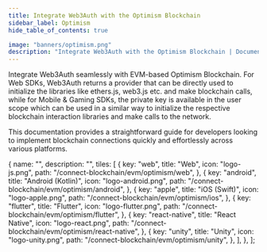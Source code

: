 ```yaml
---
title: Integrate Web3Auth with the Optimism Blockchain
sidebar_label: Optimism
hide_table_of_contents: true

image: "banners/optimism.png"
description: "Integrate Web3Auth with the Optimism Blockchain | Documentation - Web3Auth"
---
```



<SEO
  title="Integrate Web3Auth with the Optimism Blockchain"
  description="Integrate Web3Auth with the Optimism Blockchain | Documentation - Web3Auth"
  image="https://web3auth.io/docs/banners/optimism.png"
  slug="/connect-blockchain/evm/optimism"
/>

Integrate Web3Auth seamlessly with EVM-based Optimism Blockchain. For Web SDKs, Web3Auth returns a
provider that can be directly used to initialize the libraries like ethers.js, web3.js etc. and make
blockchain calls, while for Mobile & Gaming SDKs, the private key is available in the user scope
which can be used in a similar way to initialize the respective blockchain interaction libraries and
make calls to the network.

This documentation provides a straightforward guide for developers looking to implement blockchain
connections quickly and effortlessly across various platforms.

  {
    name: "",
    description: "",
    tiles: [
      {
        key: "web",
        title: "Web",
        icon: "logo-js.png",
        path: "/connect-blockchain/evm/optimism/web",
      },
      {
        key: "android",
        title: "Android (Kotlin)",
        icon: "logo-android.png",
        path: "/connect-blockchain/evm/optimism/android",
      },
      {
        key: "apple",
        title: "iOS (Swift)",
        icon: "logo-apple.png",
        path: "/connect-blockchain/evm/optimism/ios",
      },
      {
        key: "flutter",
        title: "Flutter",
        icon: "logo-flutter.png",
        path: "/connect-blockchain/evm/optimism/flutter",
      },
      {
        key: "react-native",
        title: "React Native",
        icon: "logo-react.png",
        path: "/connect-blockchain/evm/optimism/react-native",
      },
      {
        key: "unity",
        title: "Unity",
        icon: "logo-unity.png",
        path: "/connect-blockchain/evm/optimism/unity",
      },
    ],
  },
];

<Tiles tileGroups={Optimism} />
